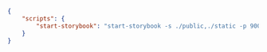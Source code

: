 ```json
{
    "scripts": {
        "start-storybook": "start-storybook -s ./public,./static -p 9001"
    }
}
```
